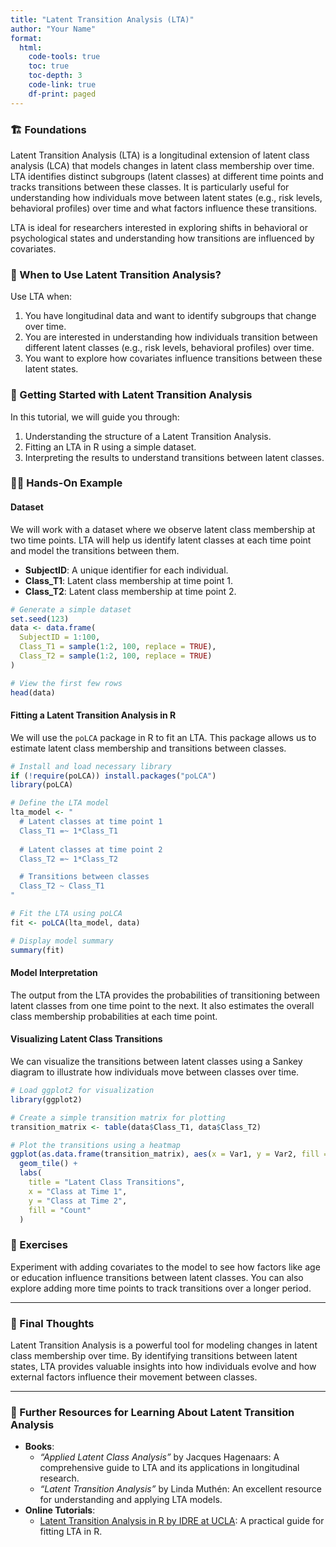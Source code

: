 ```yaml
---
title: "Latent Transition Analysis (LTA)"
author: "Your Name"
format: 
  html:
    code-tools: true
    toc: true
    toc-depth: 3
    code-link: true
    df-print: paged
---
```


### 🏗️ Foundations

Latent Transition Analysis (LTA) is a longitudinal extension of latent class analysis (LCA) that models changes in latent class membership over time. LTA identifies distinct subgroups (latent classes) at different time points and tracks transitions between these classes. It is particularly useful for understanding how individuals move between latent states (e.g., risk levels, behavioral profiles) over time and what factors influence these transitions.

LTA is ideal for researchers interested in exploring shifts in behavioral or psychological states and understanding how transitions are influenced by covariates.

<div class="when-to-use-section">

### 🤔 When to Use Latent Transition Analysis?

Use LTA when:

1. You have longitudinal data and want to identify subgroups that change over time.
2. You are interested in understanding how individuals transition between different latent classes (e.g., risk levels, behavioral profiles) over time.
3. You want to explore how covariates influence transitions between these latent states.

</div>

<div class="getting-started-section">

### 🚀 Getting Started with Latent Transition Analysis

In this tutorial, we will guide you through:

1. Understanding the structure of a Latent Transition Analysis.
2. Fitting an LTA in R using a simple dataset.
3. Interpreting the results to understand transitions between latent classes.

</div>

<div class="hands-on-section">

### 👩‍💻 Hands-On Example

#### Dataset

We will work with a dataset where we observe latent class membership at two time points. LTA will help us identify latent classes at each time point and model the transitions between them.

- **SubjectID**: A unique identifier for each individual.
- **Class_T1**: Latent class membership at time point 1.
- **Class_T2**: Latent class membership at time point 2.

```r
# Generate a simple dataset
set.seed(123)
data <- data.frame(
  SubjectID = 1:100,
  Class_T1 = sample(1:2, 100, replace = TRUE),
  Class_T2 = sample(1:2, 100, replace = TRUE)
)

# View the first few rows
head(data)
```

#### Fitting a Latent Transition Analysis in R

We will use the `poLCA` package in R to fit an LTA. This package allows us to estimate latent class membership and transitions between classes.

```r
# Install and load necessary library
if (!require(poLCA)) install.packages("poLCA")
library(poLCA)

# Define the LTA model
lta_model <- "
  # Latent classes at time point 1
  Class_T1 =~ 1*Class_T1
  
  # Latent classes at time point 2
  Class_T2 =~ 1*Class_T2

  # Transitions between classes
  Class_T2 ~ Class_T1
"

# Fit the LTA using poLCA
fit <- poLCA(lta_model, data)

# Display model summary
summary(fit)
```

#### Model Interpretation

The output from the LTA provides the probabilities of transitioning between latent classes from one time point to the next. It also estimates the overall class membership probabilities at each time point.

#### Visualizing Latent Class Transitions

We can visualize the transitions between latent classes using a Sankey diagram to illustrate how individuals move between classes over time.

```r
# Load ggplot2 for visualization
library(ggplot2)

# Create a simple transition matrix for plotting
transition_matrix <- table(data$Class_T1, data$Class_T2)

# Plot the transitions using a heatmap
ggplot(as.data.frame(transition_matrix), aes(x = Var1, y = Var2, fill = Freq)) +
  geom_tile() +
  labs(
    title = "Latent Class Transitions",
    x = "Class at Time 1",
    y = "Class at Time 2",
    fill = "Count"
  )
```

</div>

### 🛝 Exercises

Experiment with adding covariates to the model to see how factors like age or education influence transitions between latent classes. You can also explore adding more time points to track transitions over a longer period.

---

### 💭 Final Thoughts

Latent Transition Analysis is a powerful tool for modeling changes in latent class membership over time. By identifying transitions between latent states, LTA provides valuable insights into how individuals evolve and how external factors influence their movement between classes.

---

### 🔗 Further Resources for Learning About Latent Transition Analysis

- **Books**:
   - *"Applied Latent Class Analysis"* by Jacques Hagenaars: A comprehensive guide to LTA and its applications in longitudinal research.
   - *"Latent Transition Analysis"* by Linda Muthén: An excellent resource for understanding and applying LTA models.

- **Online Tutorials**:
   - [Latent Transition Analysis in R by IDRE at UCLA](https://stats.oarc.ucla.edu/r/seminars/latent-transition-analysis/): A practical guide for fitting LTA in R.

</div>
